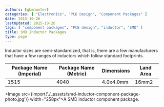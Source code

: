 ```yaml
---
authors: [gbmhunter]
categories: [ "Electronics", "PCB Design", "Component Packages" ]
date: 2015-10-26
lastUpdated: 2015-10-26
tags: [ "component packages", "PCB design", "inductor", "SMD" ]
title: SMD Inductor Packages
type: page
---
```


Inductor sizes are semi-standardized, that is, there are a few manufacturers that have a few ranges of inductors which follow standard footprints.

<table>
  <thead>
    <tr>
      <th>Package Name (Imperial)</th>
      <th>Package Name (Metric)</th>
      <th>Dimensions</th>
      <th>Land Area</th>
    </tr>
  </thead>
<tbody>
<tr>
<td>1515</td>
<td>4040</td>
<td>4.0x4.0mm</td>
<td>16mm2</td>
</tr>
</tbody>
</table>

<Image src={import('./_assets/smd-inductor-component-package-photo.jpg')} width="258px">A SMD inductor component package.</Image>
